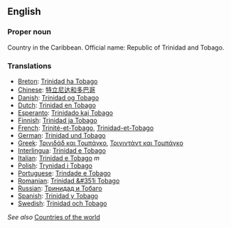 ==English==

===Proper noun===

Country in the Caribbean. Official name: Republic of Trinidad and Tobago.

===Translations===

*[[Breton]]: [[Trinidad ha Tobago]]
*[[Chinese]]: [[特立尼达和多巴哥]]
*[[Danish]]: [[Trinidad og Tobago]]
*[[Dutch]]: [[Trinidad en Tobago]]
*[[Esperanto]]: [[Trinidado kaj Tobago]]
*[[Finnish]]: [[Trinidad ja Tobago]]
*[[French]]: [[Trinité-et-Tobago]], [[Trinidad-et-Tobago]]
*[[German]]: [[Trinidad und Tobago]]
*[[Greek]]: [[Τρινιδάδ και Τομπάγκο]], [[Τρινιντάντ και Τομπάγκο]]
*[[Interlingua]]: [[Trinidad e Tobago]]
*[[Italian]]: [[Trinidad e Tobago]] ''m''
*[[Polish]]: [[Trynidad i Tobago]]
*[[Portuguese]]: [[Trindade e Tobago]]
*[[Romanian]]: [[Trinidad &#351i Tobago]]
*[[Russian]]: [[Тринидад и Тобаго]]
*[[Spanish]]: [[Trinidad y Tobago]]
*[[Swedish]]: [[Trinidad och Tobago]]

''See also'' [[Countries of the world]]
